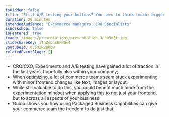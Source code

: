 ```yaml
---
isHidden: false
title: "Still A/B testing your buttons? You need to think (much) bigger..."
duration: 20 minutes
intendedAudience: "E-commerce managers, CRO Specialists"
isWorkshop: false
isFeatured: true
image: /images/presentations/presentation-3eeb3d8f.jpg
slideshareKey: iThZsbhcUFNQv4
youtubeId: 05S0ZR2BUbw
relatedEventSlugs: []
---
```


- CRO/CXO, Experiments and A/B testing have gained a lot of traction in the last years, hopefully also within your company;
- When optimizing, a lot of commerce teams seem stuck experimenting with minor frontend changes like text, images or layout.
- While still valuable to do this, you could benefit much more from the experimentation mindset when applying this to not just your frontend, but to across all aspects of your business
- Guido shows you how using Packaged Business Capabilities can give your commerce team the freedom to do just that.
